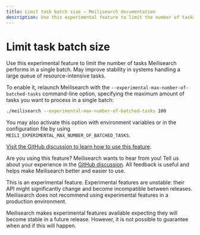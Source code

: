 ```yaml
---
title: Limit task batch size — Meilisearch documentation
description: Use this experimental feature to limit the number of tasks Meilisearch performs in a single batch. May improve system stability in some cases.
---
```


# Limit task batch size

Use this experimental feature to limit the number of tasks Meilisearch performs in a single batch. May improve stability in systems handling a large queue of resource-intensive tasks.

To enable it, relaunch Meilisearch with the `--experimental-max-number-of-batched-tasks` command-line option, specifying the maximum amount of tasks you want to process in a single batch:

```sh
./meilisearch --experimental-max-number-of-batched-tasks 100
```

You may also activate this option with environment variables or in the configuration file by using `MEILI_EXPERIMENTAL_MAX_NUMBER_OF_BATCHED_TASKS`.

[Visit the GitHub discussion to learn how to use this feature](https://github.com/meilisearch/product/discussions/625).

Are you using this feature? Meilisearch wants to hear from you! Tell us about your experience in the [GitHub discussion](https://github.com/meilisearch/product/discussions/625). All feedback is useful and helps make Meilisearch better and easier to use.

<Capsule intent="warning">
This is an experimental feature. Experimental features are unstable: their API might significantly change and become incompatible between releases. Meilisearch does not recommend using experimental features in a production environment.

Meilisearch makes experimental features available expecting they will become stable in a future release. However, it is not possible to guarantee when and if this will happen.
</Capsule>